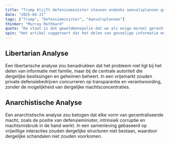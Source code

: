 ```yaml
---
title: "Trump blijft defensieminister steunen ondanks aanvalsplannen gedeeld met familie"
date: "2025-04-21"
tags: ["Trump", "Defensieminister", "Aanvalsplannen"]
thinker: "Murray Rothbard"
quote: "De staat is dat geweldmonopolie dat we als enige moreel gerechtigd zijn om te gebruiken, maar dat we zouden moeten weigeren te gebruiken tenzij het absoluut noodzakelijk is om persoonlijk geweld te beantwoorden. - Murray Rothbard"
spin: "Het artikel suggereert dat het delen van gevoelige informatie met familieleden een schandaal is, terwijl de kern van het probleem de overheid zelf is die dergelijke macht heeft over militaire aangelegenheden."
---
```


## Libertarian Analyse

Een libertarische analyse zou benadrukken dat het probleem niet ligt bij het delen van informatie met familie, maar bij de centrale autoriteit die dergelijke beslissingen en geheimen beheert. In een vrijemarkt zouden private defensiebedrijven concurreren op transparantie en verantwoording, zonder de mogelijkheid van dergelijke machtsconcentraties.

## Anarchistische Analyse

Een anarchistische analyse zou betogen dat elke vorm van gecentraliseerde macht, zoals de positie van defensieminister, intrinsiek corruptie en machtsmisbruik in de hand werkt. In een samenleving gebaseerd op vrijwillige interacties zouden dergelijke structuren niet bestaan, waardoor dergelijke schandalen niet zouden voorkomen.
